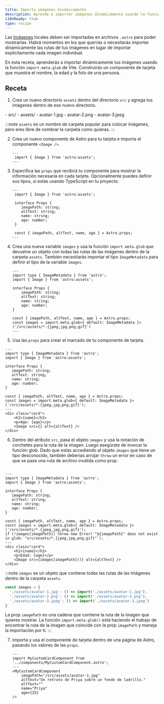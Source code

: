 ```yaml
---
title: Importa imágenes dinámicamente 
description: Aprende a importar imágenes dinámicamente usando la función import.meta.glob de Vite.
i18nReady: true
type: recipe
---
```


Las [Imágenes](/es/guides/images/) locales deben ser importadas en archivos `.astro` para poder mostrarlas. Habrá momentos en los que querrás o necesitarás importar dinámicamente las rutas de tus imágenes en lugar de importar explícitamente cada imagen individual.

En esta receta, aprenderás a importar dinámicamente tus imágenes usando la función `import.meta.glob` de Vite. Construirás un componente de tarjeta que muestra el nombre, la edad y la foto de una persona.

## Receta

1. Crea un nuevo directorio `assets` dentro del directorio `src` y agrega tus imágenes dentro de ese nuevo directorio.

<FileTree>
- src/
  - assets/
    - avatar-1.jpg
    - avatar-2.png
    - avatar-3.jpeg
</FileTree>

:::note
`assets` es un nombre de carpeta popular para colocar imágenes, pero eres libre de nombrar la carpeta como quieras.
::: 

2. Crea un nuevo componente de Astro para tu tarjeta e importa el componente `<Image />`.

    ```astro title="src/components/MyCustomCardComponent.astro" 
    ---
     import { Image } from 'astro:assets';
    ---
    ```

3. Especifica las `props` que recibirá tu componente para mostrar la información necesaria en cada tarjeta. Opcionalmente puedes definir sus tipos, si estás usando TypeScript en tu proyecto.

    ```astro title="src/components/MyCustomCardComponent.astro" ins={4-9, 11}
    ---
     import { Image } from 'astro:assets';

     interface Props {
        imagePath: string;
        altText: string;
        name: string;
        age: number;
     }

     const { imagePath, altText, name, age } = Astro.props;
    ---
    ``` 

4. Crea una nueva variable `images` y usa la función `import.meta.glob` que devuelve un objeto con todas las rutas de las imágenes dentro de la carpeta `assets`. También necesitarás importar el tipo `ImageMetadata` para definir el tipo de la variable `images`.

    ```astro title="src/components/MyCustomCardComponent.astro" ins={2, 13} "ImageMetadata"
    ---
    import type { ImageMetadata } from 'astro';
    import { Image } from 'astro:assets';

    interface Props {
        imagePath: string;
        altText: string;
        name: string;
        age: number;
    }
     
    const { imagePath, altText, name, age } = Astro.props;
    const images = import.meta.glob<{ default: ImageMetadata }>('/src/assets/*.{jpeg,jpg,png,gif}')
    ---
    ```

5. Usa las `props` para crear el marcado de tu componente de tarjeta.

```astro title="src/components/MyCustomCardComponent.astro" ins={15-19} "<Image src={} alt={altText} />"
---
import type { ImageMetadata } from 'astro';
import { Image } from 'astro:assets';

interface Props {
   imagePath: string;
   altText: string;
   name: string;
   age: number;
}

const { imagePath, altText, name, age } = Astro.props;
const images = import.meta.glob<{ default: ImageMetadata }>('/src/assets/*.{jpeg,jpg,png,gif}');
---
<div class="card">
    <h2>{name}</h2>
    <p>Age: {age}</p>
    <Image src={} alt={altText} />
</div>
```

6. Dentro del atributo `src`, pasa el objeto `images` y usa la notación de corchetes para la ruta de la imagen. Luego asegúrate de invocar la función glob.
Dado que estás accediendo al objeto `images` que tiene un tipo desconocido, también deberías arrojar `throw` un error en caso de que se pase una ruta de archivo inválida como prop.
   
```astro title="src/components/MyCustomCardComponent.astro" ins="images[imagePath]()" ins={14}

---
import type { ImageMetadata } from 'astro';
import { Image } from 'astro:assets';

interface Props {
   imagePath: string;
   altText: string;
   name: string;
   age: number;
}

const { imagePath, altText, name, age } = Astro.props;
const images = import.meta.glob<{ default: ImageMetadata }>('/src/assets/*.{jpeg,jpg,png,gif}');
if (!images[imagePath]) throw new Error(`"${imagePath}" does not exist in glob: "src/assets/*.{jpeg,jpg,png,gif}"`);
---
<div class="card">
    <h2>{name}</h2>
    <p>Edad: {age}</p>
    <Image src={images[imagePath]()} alt={altText} />
</div>
```

:::note
`images` es un objeto que contiene todas las rutas de las imágenes dentro de la carpeta `assets`.

```js
const images = {
  './assets/avatar-1.jpg': () => import('./assets/avatar-1.jpg'),
  './assets/avatar-2.png': () => import('./assets/avatar-2.png'),
  './assets/avatar-3.jpeg': () => import('./assets/avatar-3.jpeg')
}
```

La prop `imagePath` es una cadena que contiene la ruta de la imagen que quieres mostrar. La función `import.meta.glob()` está haciendo el trabajo de encontrar la ruta de la imagen que coincide con la prop `imagePath` y maneja la importación por ti.
::: 

7. Importa y usa el componente de tarjeta dentro de una página de Astro, pasando los valores de las `props`.

    ```astro title="src/pages/index.astro" 
    ---
    import MyCustomCardComponent from '../components/MyCustomCardComponent.astro';
    ---
    <MyCustomCardComponent 
        imagePath="/src/assets/avatar-1.jpg"
        altText="Un retrato de Priya sobre un fondo de ladrillo."
        altText=""
        name="Priya"
        age={25}
    />
    ```


